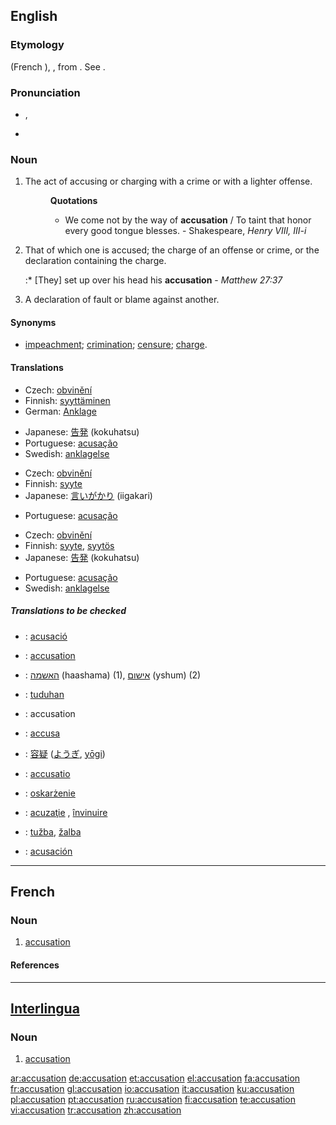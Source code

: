 ==English==

===Etymology===
{{OF.}} {{term|acusation|lang=fro}} (French {{term|accusation|lang=fr}}), {{L.}} {{term|accusatio|lang=la}}, from {{term|accusare|lang=la}}. See {{term|accuse}}.

===Pronunciation===
*{{IPA|/ˌæk.jʊˈzeɪ.ʃǝn/}}, {{SAMPA|/ˌæk.jʊˈzeɪ.ʃǝn/}}
*{{audio|en-us-accusation.ogg|Audio (US)}}
*:{{rhymes|eɪʃǝn}}

===Noun===
{{en-noun}}

# The act of accusing or charging with a crime or with a lighter offense.
#:'''Quotations'''
#:*We come not by the way of '''accusation''' / To taint that honor every good tongue blesses. - Shakespeare, ''Henry VIII, III-i''
# That of which one is accused; the charge of an offense or crime, or the declaration containing the charge.
#:* [They] set up over his head his '''accusation''' - ''Matthew 27:37''
# A declaration of fault or blame against another. 

====Synonyms====
*[[impeachment]]; [[crimination]]; [[censure]]; [[charge]].

====Translations====
{{trans-top|act of accusing or charging with a crime}}
*Czech: [[obvinění]] {{n}}
*Finnish: [[syyttäminen]]
*German: [[Anklage]] {{f}}
{{trans-mid}}
*Japanese: [[告発]] (kokuhatsu)
*Portuguese: [[acusação]] {{f}}
*Swedish: [[anklagelse]] {{c}}
{{trans-bottom}}

{{trans-top|that of which one is accused}}
*Czech: [[obvinění]] {{n}}
*Finnish: [[syyte]]
*Japanese: [[言いがかり]] (iigakari)
{{trans-mid}}
*Portuguese: [[acusação]] {{f}}
{{trans-bottom}}

{{trans-top|declaration of fault or blame against another}}
*Czech: [[obvinění]] {{n}}
*Finnish: [[syyte]], [[syytös]]
*Japanese: [[告発]] (kokuhatsu)
{{trans-mid}}
*Portuguese: [[acusação]] {{f}}
*Swedish: [[anklagelse]] {{c}}
{{trans-bottom}}

=====Translations to be checked=====
{{checktrans-top}}
*{{ttbc|Catalan}}: [[acusació]] {{f}}
*{{ttbc|French}}: [[#French|accusation]] {{f}}
*{{ttbc|Hebrew}}: [[האשמה]] (haashama) {{f}} (1), [[אישום]] (yshum) {{m}} (2)
*{{ttbc|Indonesian}}: [[tuduh]]an
*{{ttbc|Interlingua}}: accusation
*{{ttbc|Italian}}: [[accusa]] {{f}}
{{trans-mid}}
*{{ttbc|Japanese}}: [[容疑]] ([[ようぎ]], [[yōgi]])
*{{ttbc|Latin}}: [[accusatio]]
*{{ttbc|Polish}}: [[oskarżenie]] {{n}}
*{{ttbc|Romanian}}: [[acuzaţie]] {{f}}, [[învinuire]] {{f}}
*{{ttbc|Serbian}}: [[tužba]], [[žalba]]
*{{ttbc|Spanish}}: [[acusación]] {{f}}
{{trans-bottom}}

----

==French==

===Noun===
{{fr-noun|f}}

# [[#English|accusation]]

====References====
{{R:DAF8}}

----

==[[Interlingua]]==

===Noun===
{{ia-noun|es}}

# [[#English|accusation]]

[[ar:accusation]]
[[de:accusation]]
[[et:accusation]]
[[el:accusation]]
[[fa:accusation]]
[[fr:accusation]]
[[gl:accusation]]
[[io:accusation]]
[[it:accusation]]
[[ku:accusation]]
[[pl:accusation]]
[[pt:accusation]]
[[ru:accusation]]
[[fi:accusation]]
[[te:accusation]]
[[vi:accusation]]
[[tr:accusation]]
[[zh:accusation]]